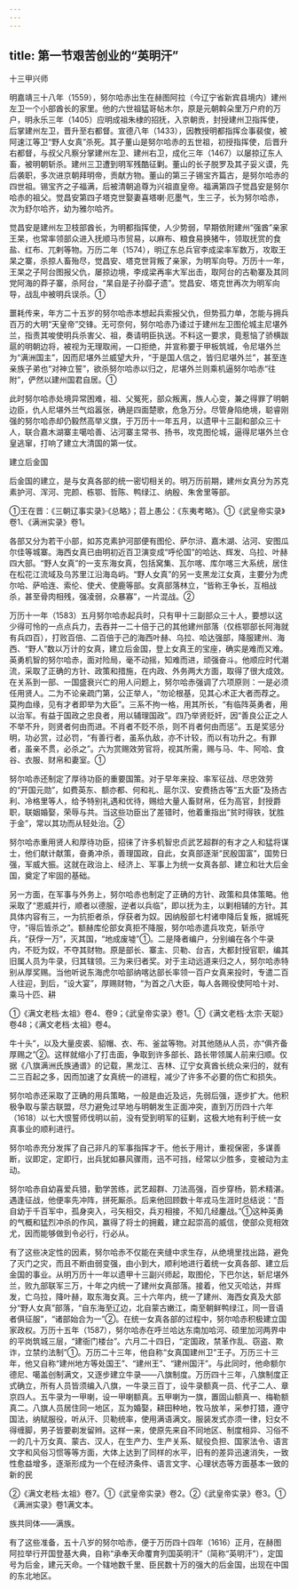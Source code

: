 ```yaml
---
---
---
```

title: 第一节艰苦创业的“英明汗”
---



十三甲兴师

明嘉靖三十八年（1559），努尔哈赤出生在赫图阿拉（今辽宁省新宾县境内）建州左卫一个小部酋长的家里。他的六世祖猛哥帖木尔，原是元朝斡朵里万户府的万户，明永乐三年（1405）应明成祖朱棣的招抚，入京朝贡，封授建州卫指挥使，后掌建州左卫，晋升至右都督。宣德八年（1433），因教授明都指挥佥事裴俊，被阿速江等卫“野人女真”杀死。其子董山是努尔哈赤的五世祖，初授指挥使，后晋升右都督，与叔父凡察分掌建州左卫、建州右卫，成化三年（1467）以屡掠辽东人畜，被明朝斩杀。建州三卫遭到明军残酷征剿。董山的长子脱罗及其子妥义谟，先后袭职，多次进京朝拜明帝，贡献方物。董山的第三子锡宝齐篇古，是努尔哈赤的四世祖。锡宝齐之子福满，后被清朝追尊为兴祖直皇帝。福满第四子觉昌安是努尔哈赤的祖父。觉昌安第四子塔克世娶妻喜塔喇·厄墨气，生三子，长为努尔哈赤，次为舒尔哈齐，幼为雅尔哈齐。

觉昌安是建州左卫枝部酋长，为明都指挥使，人少势弱，早期依附建州“强酋”亲家王杲，也常率领部众进入抚顺马市贸易，以麻布、粮食易换猪牛，领取抚赏的食盐、红布、兀剌等物。万历二年（1574），明辽东总兵官李成梁率军数万，攻取王杲之寨，杀掠人畜殆尽，觉昌安、塔克世背叛了亲家，为明军向导。万历十一年，王杲之子阿台图报父仇，屡掠边境，李成梁再率大军出击，取阿台的古勒寨及其同党阿海的莽子寨，杀阿台，“杲自是子孙靡孑遗”。觉昌安、塔克世再次为明军向导，战乱中被明兵误杀。①

噩耗传来，年方二十五岁的努尔哈赤本想起兵索报父仇，但势孤力单，怎能与拥兵百万的大明“天皇帝”交锋。无可奈何，努尔哈赤乃诿过于建州左卫图伦城主尼堪外兰，指责其唆使明兵杀害父、祖，奏请明臣执送。不料这一要求，竟惹恼了骄横跋扈的明朝边将，被视为无理取闹，一口拒绝，并宣称要于甲板筑城，令尼堪外兰为“满洲国主”，因而尼堪外兰威望大升，“于是国人信之，皆归尼堪外兰”，甚至连亲族子弟也“对神立誓”，欲杀努尔哈赤以归之，尼堪外兰则乘机逼努尔哈赤“往附”，俨然以建州国君自居。①

此时努尔哈赤处境异常困难，祖、父冤死，部众叛离，族人心变，兼之得罪了明朝边臣，仇人尼堪外兰气焰嚣张，确是四面楚歌，危急万分。尽管身陷绝境，聪睿刚强的努尔哈赤却仍毅然高举义旗，于万历十一年五月，以遗甲十三副和部众三十人，联合嘉木湖寨主噶哈善、沾河寨主常书、扬书，攻克图伦城，逼得尼堪外兰仓皇逃窜，打响了建立大清国的第一仗。

建立后金国

后金国的建立，是与女真各部的统一密切相关的。明万历前期，建州女真分为苏克素护河、浑河、完颜、栋鄂、哲陈、鸭绿江、纳殷、朱舍里等部。

①王在晋：《三朝辽事实录》·《总略》；苕上愚公：《东夷考略》。①《武皇帝实录》卷1、《满洲实录》卷1。

各部又分为若干小部，如苏克素护河部便有图伦、萨尔浒、嘉木湖、沾河、安图瓜尔佳等城寨。海西女真已由明初近百卫演变成“呼伦国”的哈达、辉发、乌拉、叶赫四大部。“野人女真”的一支东海女真，包括窝集、瓦尔喀、库尔喀三大系统，居住在松花江流域及乌苏里江沿海岛屿。“野人女真”的另一支黑龙江女真，主要分为虎尔哈、萨哈连、索伦、使犬、使鹿等部。女真部落林立，“皆称王争长，互相战杀，甚至骨肉相残，强凌弱，众暴寡”，一片混战。②

万历十一年（1583）五月努尔哈赤起兵时，只有甲十三副部众三十人，要想以这少得可怜的一点点兵力，去吞并一二十倍于己的其他建州部落（仅栋鄂部长阿海就有兵四百），打败百倍、二百倍于己的海西叶赫、乌拉、哈达强部，降服建州、海西、“野人”数以万计的女真，建立后金国，登上女真王的宝座，确实是难而又难。英勇机智的努尔哈赤，面对险局，毫不动摇，知难而进，顽强奋斗。他顺应时代潮流，采取了正确的方针、政策和措施，在内政、外务两大方面，取得了很大成效。在关系到一部、一国盛衰兴亡的用人问题上，努尔哈赤强调了六项原则：一是必须任用贤人。二为不论亲疏门第，公正举人，“勿论根基，见其心术正大者而荐之。莫拘血缘，见有才者即举为大臣”。三系不拘一格，用其所长，“有临阵英勇者，用以治军。有益于国政之忠良者，用以辅理国政”。四乃举贤贬奸，因“善良公正之人不举不升，则贤者何由而进。不肖者不贬不杀，则不肖者何由而惩”。五是奖惩分明，功必赏，过必罚，“有善行者，虽系仇敌，亦不计较，而以有功升之。有罪者，虽亲不贯，必杀之”。六为赏赐效劳官将，视其所需，赐与马、牛、阿哈、食谷、衣服、财帛和妻室。①

努尔哈赤还制定了厚待功臣的重要国策。对于早年来投、率军征战、尽忠效劳的“开国元勋”，如费英东、额亦都、何和礼、扈尔汉、安费扬古等“五大臣”及扬古利、冷格里等人，给予特别礼遇和优待，赐给大量人畜财帛，任为高官，封授爵职，联姻婚娶，荣辱与共。当这些功臣出了差错时，他着重指出“贫时得铁，犹胜于金”，常以其功而从轻处治。②

努尔哈赤重用贤人和厚待功臣，招徕了许多机智忠贞武艺超群的有才之人和猛将谋士，他们献计献策，奋勇冲杀，善理国政，自此，女真部逐渐“民殷国富”，国势日强，军威大振。这就在政治上、经济上、军事上为统一女真各部、建立和壮大后金国，奠定了牢固的基础。

另一方面，在军事与外务上，努尔哈赤也制定了正确的方针、政策和具体策略。他采取了“恩威并行，顺者以德服，逆者以兵临”，即以抚为主，以剿相辅的方针。其具体内容有三，一为抗拒者杀，俘获者为奴。因纳殷部七村诸申降后复叛，据城死守，“得后皆杀之”。额赫库伦部女真拒不降服，努尔哈赤遣兵攻克，斩杀守兵，“获俘一万”，灭其国，“地成废墟”①。二是降者编户，分别编在各个牛录内，不贬为奴，不夺其财物。原是部长、寨主、贝勒、台吉，大都封授官职，编其旧属人员为牛录，归其辖领。三为来归者奖。对于主动远道来归之人，努尔哈赤特别从厚奖赐。当他听说东海虎尔哈部纳喀达部长率领一百户女真来投时，专遣二百人往迎，到后，“设大宴”，厚赐财物，“为首之八大臣，每人各赐役使阿哈十对、乘马十匹、耕

①《满文老档·太祖》卷4、卷9；《武皇帝实录》卷1。①《满文老档·太宗·天聪》卷48；《满文老档·太祖》卷4。

牛十头”，以及大量皮裘、貂帽、衣、布、釜盆等物。对其他随从人员，亦“俱齐备厚赐之”②。这样就缩小了打击面，争取到许多部长、路长带领属人前来归顺。仅据《八旗满洲氏族通谱》的记载，黑龙江、吉林、辽宁女真酋长统众来归的，就有二三百起之多，因而加速了女真统一的进程，减少了许多不必要的伤亡和损失。

努尔哈赤还采取了正确的用兵策略，一般是由近及远，先弱后强，逐步扩大。他积极争取与蒙古联盟，尽力避免过早地与明朝发生正面冲突，直到万历四十六年（1618）以七大恨誓师伐明以前，没有受到明军的征剿，这极大地有利于统一女真事业的顺利进行。

努尔哈赤充分发挥了自己非凡的军事指挥才干。他长于用计，重视保密，多谋善断，议即定，定即行，出兵犹如暴风骤雨，迅不可挡，经常以少胜多，变被动为主动。

努尔哈赤自幼喜爱兵猎，勤学苦练，武艺超群、刀法高强，百步穿杨，箭术精湛。遇逢征战，他便率先冲阵，拼死厮杀。后来他回顾数十年戎马生涯时总结说：“吾自幼于千百军中，孤身突入，弓矢相交，兵刃相接，不知几经鏖战。”①这种英勇的气概和猛烈冲杀的作风，赢得了将士的拥戴，建立起崇高的威信，使部众竞相效尤，因而能够做到令必行，行必从。

有了这些决定性的因素，努尔哈赤不仅能在夹缝中求生存，从绝境里找出路，避免了灭门之灾，而且不断由弱变强，由小到大，顺利地进行着统一女真各部、建立后金国的事业。从明万历十一年以遗甲十三副兴师起，取图伦，下巴尔达，斩尼堪外兰，败九部联军三万，十年之内统一了建州女真部落。接着，他又灭哈达，并辉发，亡乌拉，降叶赫，取东海女真。三十六年内，统一了建州、海西女真及大部分“野人女真”部落，“自东海至辽边，北自蒙古嫩江，南至朝鲜鸭绿江，同一音语者俱征服”，“诸部始合为一”②。在统一女真各部的过程中，努尔哈赤积极建立国家政权。万历十五年（1587），努尔哈赤在呼兰哈达东南加哈河、硕里加河两界中的平岗筑城三层，“建衙门楼台”。六月二十四日，“定国政，禁革作乱、窃盗、欺诈，立禁约法制”①。万历二十三年，他自称“女真国建州卫”王子。万历三十三年，他又自称“建州地方等处国王”、“建州王”、“建州国汗”。与此同时，他命额尔德尼、噶盖创制满文，又逐步建立牛录——八旗制度。万历四十三年，八旗制度正式确立，所有人员皆须编入八旗，一牛录三百丁，设牛录额真一员、代子二人、章京四人。五牛录为一甲喇，设一甲喇额真。五甲喇为一旗，置固山额真一、梅勒额真二。八旗人员居住同一地区，互为婚娶，耕田种地，牧马放羊，采参打猎，遵守国法，纳赋服役，听从汗、贝勒统率，使用满语满文。服装发式亦须一律，妇女不得缠脚，男子皆要剃发留辫。这样一来，使原先来自不同地区、制度相异、习俗不一的几十万女真、蒙古、汉人，在生产力、生产关系、赋役负担、国家法令、语言文字和风俗习惯等等方面，大体上达到了同样的水平，旧有的差异迅速消失，一致性愈益增多，逐渐形成为一个在经济条件、语言文字、心理状态等方面基本一致的新的民

②《满文老档·太祖》卷7。①《武皇帝实录》卷2。②《武皇帝实录》卷3。①《满洲实录》卷1满文本。

族共同体——满族。

有了这些准备，五十八岁的努尔哈赤，便于万历四十四年（1616）正月，在赫图阿拉举行开国登基大典，自称“承奉天命覆育列国英明汗”（简称“英明汗”），定国号为后金，建元天命。一个辖地数千里、臣民数十万的强大的后金国，出现在中国的东北地区。